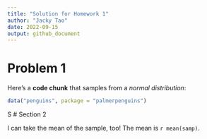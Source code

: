 ```yaml
---
title: "Solution for Homework 1"
author: "Jacky Tao"
date: 2022-09-15
output: github_document
---
```


# Problem 1

Here's a **code chunk** that samples from 
a _normal distribution_:

```r
data("penguins", package = "palmerpenguins")

```
S
# Section 2

I can take the mean of the sample, too!
The mean is `r mean(samp)`.